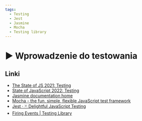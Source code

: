 ```yaml
---
tags:
  - Testing
  - Jest
  - Jasmine
  - Mocha
  - Testing library
---
```



# ▶️ Wprowadzenie do testowania

<YouTubePlayer videoId="dfDksyet7mA" />

## Linki

- [The State of JS 2021: Testing](https://2021.stateofjs.com/en-US/libraries/testing/)
- [State of JavaScript 2022: Testing](https://2022.stateofjs.com/en-US/libraries/testing/)
- [Jasmine documentation home](https://jasmine.github.io/pages/docs_home.html)
- [Mocha - the fun, simple, flexible JavaScript test framework](https://mochajs.org/)
- [Jest · 🃏 Delightful JavaScript Testing](https://jestjs.io/)
- [Firing Events | Testing Library](https://testing-library.com/docs/dom-testing-library/api-events/)
